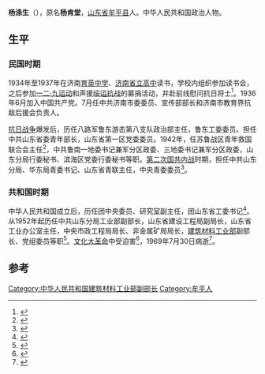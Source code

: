 {{Infobox_officeholder
| name = 杨涤生
| image name = 楊滌生.jpg
| width = 150px
| now = [[中华人民共和国建筑材料工业部|中华人民共和国建筑材料工业部]]副部长
| period =
| Sex = 男 
| party = {{CPC}}
| Native place =[[山东省|山东省]][[牟平县|牟平县]]
| date of birth = 1918年
| date of death = 1969年7月30日
| place of birth ={{CHN}}[[山东省|山东省]][[牟平县|牟平县]]
| place of death = [[北京市|北京市]]
| relative = 
| educate =
| past = 
}}
'''杨涤生'''（{{bd|1918年||1969年|7月30日}}），原名'''杨肯堂'''，[[山东省|山东省]][[牟平县|牟平县]]人。中华人民共和国政治人物。

== 生平 ==
=== 民国时期 ===
1934年至1937年在济南[[育英中学|育英中学]]、[[济南省立高中|济南省立高中]]读书，学校内组织参加读书会，之后参加[[一二·九运动|一二·九运动]]和声援[[绥运抗战|绥运抗战]]的募捐活动，并赴前线慰问抗日将士<ref name="田同军王金连2005">{{cite book|author1=田同军|author2=王金连|title=抗日烽火遍齐鲁|url=http://books.google.com/books?id=VXzjAAAAMAAJ|year=2005|publisher=中共党史出版社|isbn=978-7-80199-195-9|page=35}}</ref>。1936年6月加入中国共产党。7月任中共济南市委委员、宣传部部长和济南市教育界抗敌后援会负责人。

[[抗日战争|抗日战争]]爆发后，历任八路军鲁东游击第八支队政治部主任，鲁东工委委员。担任中共山东省委青年部长，山东省第一区党委委员。1942年，任苏鲁战区青年救国联合会主任<ref name="山东省地方史志编纂委员会2002">{{cite book|author=山东省地方史志编纂委员会|title=山东省志 共青团志|url=http://books.google.com/books?id=Z8lzAAAAIAAJ|year=2002|publisher=山东人民出版社|page=323}}</ref>，中共鲁南一地委书记兼军分区政委、三地委书记兼军分区政委，山东分局行委秘书、滨海区党委行委秘书等职。[[第二次国共内战|第二次国共内战]]时期，担任中共山东分局、华东局青委书记、山东省青联主任，中央青委委员<ref>{{cite book|author1=中共临沂市委组织部，中共临沂市委党史委|title=中共临沂历史人物|date=2005年6月|publisher=香港：香港华夏文化出版社|pages=238|accessdate=2015-07-22}}</ref>。

=== 共和国时期 ===
中华人民共和国成立后，历任团中央委员、研究室副主任，团山东省工委书记<ref name="山东省地方史志编纂委员会2004">{{cite book|author=山东省地方史志编纂委员会|title=山东省志 人物志|url=http://books.google.com/books?id=j6kdAQAAMAAJ|year=2004|publisher=山东人民出版社|page=631}}</ref>。从1952年起历任中共山东分局工业部副部长，山东省建设工程局副局长，山东省工业办公室主任，中央市政工程局局长、非金属矿局局长，[[建筑材料工业部|建筑材料工业部]]副部长、党组委员等职<ref name="国务院孙琬钟2001">{{cite book|author1=China. 国务院|author2=孙琬钟|author3=唐德华|coauthors=曾汉周|title=中华人民共和国国务院令, 1949.10-2001.4|url=http://books.google.com/books?id=LS_lAAAAMAAJ|year=2001|publisher=中国民主法制出版社|page=708}}</ref>。[[文化大革命|文化大革命]]中受迫害<ref name="中共山东省委党史研究室山东省档案馆2001">{{cite book|author1=中共山东省委党史研究室|author2=山东省档案馆|title=中共山东历史大事记 (1949年10月--1978年12月)|url=http://books.google.com/books?id=UTFIAAAAMAAJ|year=2001|publisher=中共党史出版社|isbn=978-7-80136-549-1|page=167}}</ref>，1969年7月30日病逝<ref name="王增乾2005">{{cite book|author=王增乾|title=山东革命文化人物简介|url=http://books.google.com/books?id=S5vjAAAAMAAJ|year=2005|publisher=中共党史出版社|isbn=978-7-80199-195-9|page=111}}</ref>。

==参考==
{{reflist}}

[[Category:中华人民共和国建筑材料工业部副部长|Category:中华人民共和国建筑材料工业部副部长]]
[[Category:牟平人|Category:牟平人]]